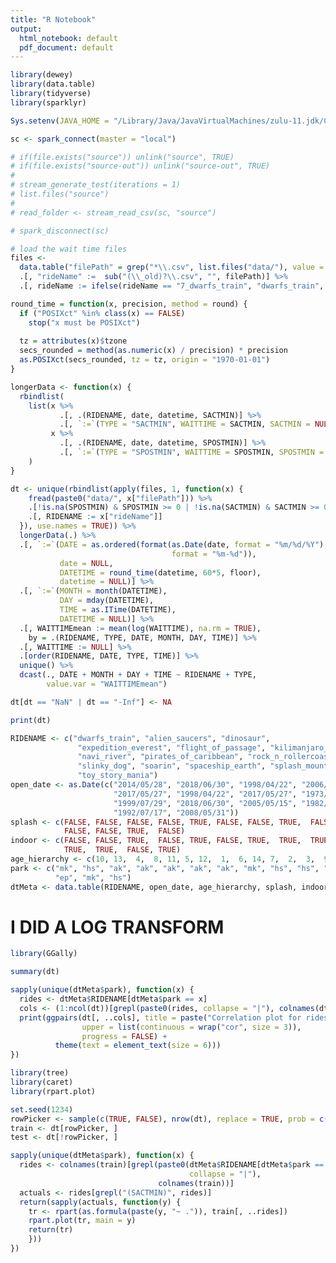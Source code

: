 ```yaml
---
title: "R Notebook"
output:
  html_notebook: default
  pdf_document: default
---
```


```r
library(dewey)
library(data.table)
library(tidyverse)
library(sparklyr)

Sys.setenv(JAVA_HOME = "/Library/Java/JavaVirtualMachines/zulu-11.jdk/Contents/Home")
```

```r
sc <- spark_connect(master = "local")

# if(file.exists("source")) unlink("source", TRUE)
# if(file.exists("source-out")) unlink("source-out", TRUE)
# 
# stream_generate_test(iterations = 1)
# list.files("source")
# 
# read_folder <- stream_read_csv(sc, "source")

# spark_disconnect(sc)
```

```r
# load the wait time files
files <-
  data.table("filePath" = grep("*\\.csv", list.files("data/"), value = TRUE)) %>%
  .[, "rideName" :=  sub("(\\_old)?\\.csv", "", filePath)] %>%
  .[, rideName := ifelse(rideName == "7_dwarfs_train", "dwarfs_train", rideName)]

round_time = function(x, precision, method = round) {
  if ("POSIXct" %in% class(x) == FALSE)
    stop("x must be POSIXct")
  
  tz = attributes(x)$tzone
  secs_rounded = method(as.numeric(x) / precision) * precision
  as.POSIXct(secs_rounded, tz = tz, origin = "1970-01-01")
}

longerData <- function(x) {
  rbindlist(
    list(x %>% 
           .[, .(RIDENAME, date, datetime, SACTMIN)] %>% 
           .[, `:=`(TYPE = "SACTMIN", WAITTIME = SACTMIN, SACTMIN = NULL)],
         x %>% 
           .[, .(RIDENAME, date, datetime, SPOSTMIN)] %>% 
           .[, `:=`(TYPE = "SPOSTMIN", WAITTIME = SPOSTMIN, SPOSTMIN = NULL)])
    )
}

dt <- unique(rbindlist(apply(files, 1, function(x) { 
    fread(paste0("data/", x["filePath"])) %>%
    .[!is.na(SPOSTMIN) & SPOSTMIN >= 0 | !is.na(SACTMIN) & SACTMIN >= 0] %>%
    .[, RIDENAME := x["rideName"]]
  }), use.names = TRUE)) %>%
  longerData(.) %>%
  .[, `:=`(DATE = as.ordered(format(as.Date(date, format = "%m/%d/%Y"), 
                                    format = "%m-%d")),
           date = NULL,
           DATETIME = round_time(datetime, 60*5, floor),
           datetime = NULL)] %>%
  .[, `:=`(MONTH = month(DATETIME),
           DAY = mday(DATETIME),
           TIME = as.ITime(DATETIME),
           DATETIME = NULL)] %>%
  .[, WAITTIMEmean := mean(log(WAITTIME), na.rm = TRUE),
    by = .(RIDENAME, TYPE, DATE, MONTH, DAY, TIME)] %>%
  .[, WAITTIME := NULL] %>%
  .[order(RIDENAME, DATE, TYPE, TIME)] %>%
  unique() %>%
  dcast(., DATE + MONTH + DAY + TIME ~ RIDENAME + TYPE, 
        value.var = "WAITTIMEmean")

dt[dt == "NaN" | dt == "-Inf"] <- NA

print(dt)
```

```r
RIDENAME <- c("dwarfs_train", "alien_saucers", "dinosaur", 
               "expedition_everest", "flight_of_passage", "kilimanjaro_safaris", 
               "navi_river", "pirates_of_caribbean", "rock_n_rollercoaster", 
               "slinky_dog", "soarin", "spaceship_earth", "splash_mountain", 
               "toy_story_mania")
open_date <- as.Date(c("2014/05/28", "2018/06/30", "1998/04/22", "2006/04/09", 
                       "2017/05/27", "1998/04/22", "2017/05/27", "1973/12/17", 
                       "1999/07/29", "2018/06/30", "2005/05/15", "1982/10/01", 
                       "1992/07/17", "2008/05/31"))
splash <- c(FALSE, FALSE, FALSE, FALSE, TRUE, FALSE, FALSE, TRUE,  FALSE, FALSE,
            FALSE, FALSE, TRUE,  FALSE)
indoor <- c(FALSE, FALSE, TRUE,  FALSE, TRUE, FALSE, TRUE,  TRUE,  TRUE,  FALSE,
            TRUE,  TRUE,  FALSE, TRUE)
age_hierarchy <- c(10, 13,  4,  8, 11, 5, 12,  1,  6, 14, 7,  2,  3,  9)
park <- c("mk", "hs", "ak", "ak", "ak", "ak", "ak", "mk", "hs", "hs", "ep", 
          "ep", "mk", "hs")
dtMeta <- data.table(RIDENAME, open_date, age_hierarchy, splash, indoor, park)
```

# **I DID A LOG TRANSFORM**

```r
library(GGally)

summary(dt)

sapply(unique(dtMeta$park), function(x) {
  rides <- dtMeta$RIDENAME[dtMeta$park == x]
  cols <- (1:ncol(dt))[grepl(paste0(rides, collapse = "|"), colnames(dt))]
  print(ggpairs(dt[, ..cols], title = paste("Correlation plot for rides in", x), 
                upper = list(continuous = wrap("cor", size = 3)),
                progress = FALSE) +
          theme(text = element_text(size = 6)))
})
```


```r
library(tree)
library(caret)
library(rpart.plot)

set.seed(1234)
rowPicker <- sample(c(TRUE, FALSE), nrow(dt), replace = TRUE, prob = c(.5, .5))
train <- dt[rowPicker, ]
test <- dt[!rowPicker, ]

sapply(unique(dtMeta$park), function(x) {
  rides <- colnames(train)[grepl(paste0(dtMeta$RIDENAME[dtMeta$park == x],
                                        collapse = "|"),
                                 colnames(train))]
  actuals <- rides[grepl("(SACTMIN)", rides)]
  return(sapply(actuals, function(y) {
    tr <- rpart(as.formula(paste(y, "~ .")), train[, ..rides])
    rpart.plot(tr, main = y)
    return(tr)
    }))
})
```

